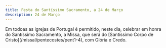 ```yaml
---
title: Festa do Santíssimo Sacramento, a 24 de Março
description: 24 de Março
---
```


<aside>
  Em todoas as igrejas de Portugal é permitido, neste dia, celebrar em honra do
  Santíssimo Sacramento, a Missa, que será do [Santíssimo Corpo de
  Cristo](/missal/pentecostes/pent1-4), com Glória e Credo.
</aside>
